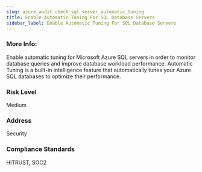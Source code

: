 ```yaml
---
slug: azure_audit_check_sql_server_automatic_tuning
title: Enable Automatic Tuning For SQL Database Servers
sidebar_label: Enable Automatic Tuning For SQL Database Servers
---
```


### More Info:

Enable automatic tuning for Microsoft Azure SQL servers in order to monitor database queries and improve database workload performance. Automatic Tuning is a built-in intelligence feature that automatically tunes your Azure SQL databases to optimize their performance.

### Risk Level

Medium

### Address

Security

### Compliance Standards

HITRUST, SOC2

